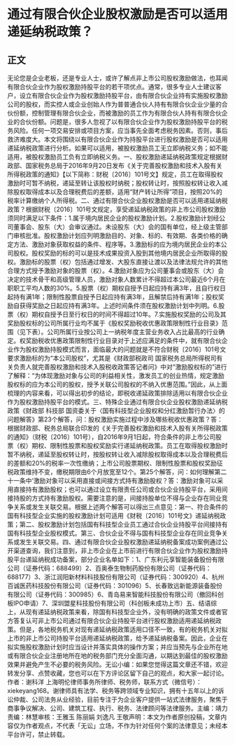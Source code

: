 # 通过有限合伙企业股权激励是否可以适用递延纳税政策？
## 正文
无论您是企业老板，还是专业人士，或许了解点非上市公司股权激励做法，也耳闻有限合伙企业作为股权激励持股平台的若干项优点。通常，很多专业人士建议客户，设立有限合伙企业作为股权激励持股平台，由有限合伙企业持有实施股权激励公司的股权，而实控人或企业创始人作为普普通合伙人持有有限合伙企业少量的合伙份额，控制管理有限合伙企业，而被激励的员工作为有限合伙人持有有限合伙企业的合伙份额。问题是，很多人忽视了以有限合伙企业作为股权激励持股平台的税务风险。任何一项交易安排或项目方案，应当事先全面考虑税务因素。否则，事后救济难度大。本文将围绕以有限合伙企业作为持股平台进行股权激励是否可以适用递延纳税政策进行分析。如果可以适用，被股权激励员工无立即纳税义务；如不能适用，被股权激励员工负有立即纳税义务。一、股权激励递延纳税政策规定根据财政部、国家税务总局于2016年9月20日发布《关于完善股权激励和技术入股有关所得税政策的通知》【以下简称：财税〔2016〕101号文】规定，员工在取得股权激励时可暂不纳税，递延至转让该股权时纳税；股权转让时，按照股权转让收入减除股权取得成本以及合理税费后的差额，适用“财产转让所得”项目，按照20%的税率计算缴纳个人所得税。二、通过有限合伙企业股权激励是否可以适用递延纳税政策？根据财税〔2016〕101号文规定，享受递延纳税政策的非上市公司股权激励须同时满足以下条件：1.属于境内居民企业的股权激励计划。2.股权激励计划经公司董事会、股东（大）会审议通过。未设股东（大）会的国有单位，经上级主管部门审核批准。股权激励计划应列明激励目的、对象、标的、有效期、各类价格的确定方法、激励对象获取权益的条件、程序等。3.激励标的应为境内居民企业的本公司股权。股权奖励的标的可以是技术成果投资入股到其他境内居民企业所取得的股权。激励标的股票（权）包括通过增发、大股东直接让渡以及法律法规允许的其他合理方式授予激励对象的股票（权）。4.激励对象应为公司董事会或股东（大）会决定的技术骨干和高级管理人员，激励对象人数累计不得超过本公司最近6个月在职职工平均人数的30%。5.股票（权）期权自授予日起应持有满3年，且自行权日起持有满1年；限制性股票自授予日起应持有满3年，且解禁后持有满1年；股权奖励自获得奖励之日起应持有满3年。上述时间条件须在股权激励计划中列明。6.股票（权）期权自授予日至行权日的时间不得超过10年。7.实施股权奖励的公司及其奖励股权标的公司所属行业均不属于《股权奖励税收优惠政策限制性行业目录》范围（见下表）。公司所属行业按公司上一纳税年度主营业务收入占比最高的行业确定。权奖励税收优惠政策限制性行业目录对于上述应满足的条件中，就有限合伙企业作为股权激励持股模式而言，面临最大的问题就是不符合财税〔2016〕101号文要求激励标的为“本公司股权”，尤其是《财政部税政司 国家税务总局所得税司有关负责人就完善股权激励和技术入股税收政策答记者问》中对“激励股权标的”进行了解释：“为体现激励对象与公司的利益相关性，激发员工的创业热情，规定激励股权标的应为本公司的股权，授予关联公司股权的不纳入优惠范围。”因此，从上面梳理的内容来看，可以得出初步的结论，即税收递延政策排除适用以有限合伙企业作为股权激励持股平台的模式。三、特殊企业通过有限合伙企业股权激励递延纳税政策《财政部 科技部 国资委关于〈国有科技型企业股权和分红激励暂行办法〉的问题解答》第23个解答，问：股权激励实施过程中涉及哪些税收优惠政策？答：根据财政部、税务总局联合印发的《关于完善股权激励和技术入股有关所得税政策的通知》（财税〔2016〕101号），自2016年9月1日起，符合条件的非上市公司股票（权）期权、限制性股票和股权奖励实行递延纳税政策。员工在取得股权激励时暂不纳税，递延至股权转让时，按股权转让收入减除股权取得成本以及合理税费后的差额和20%的税率一次性缴纳；上市公司股票期权、限制性股票和股权奖励征税政策维持不变，缴税期限由6个月放宽至12个。第25个解答，问：如何理解第二十一条中‘激励对象可以采用直接或间接方式持有激励股权？答：激励对象可以采用直接持有激励股权；也可以通过设立有限责任公司或合伙企业持股平台，采用间接持股的方式持有激励股权。需要注意的是，间接持股单位不得与企业存在同业竞争关系或发生关联交易。根据上述两个解答可以得出三点意见：第一、符合条件的国有科技型企业实施的股权激励计划可适用《财税〔2016〕101号文》递延纳税政策；第二、股权激励计划包括国有科技型企业员工通过合伙企业持股平台间接持有国有科技型企业股权模式。第三、合伙企业不得与国有科技型企业存在同业竞争关系或发生关联交易。四、通过有限合伙企业股权激励递延纳税备案成功案例通过公开渠道查询，我们注意到，非上市企业在上市前进行有限合伙企业作为股权激励持股平台递延纳税成功备案，部分企业名单如下：1、广东利元享智能装备股份有限公司（证券代码：688499）2、百奥泰生物制药股份有限公司（证券代码：688177）3、浙江润阳新材料科技股份有限公司（证券代码：300920）4、杭州百诚医药科技股份有限公司（证券代码：301096）5、长春致远新能源装备股份有限公司（证券代码：300985）6、青岛易来智能科技股份有限公司（撤回科创板IPO申请）7、深圳盟星科技股份有限公司（科创板未成功上市）五、结语综上，从现有递延纳税政策来看，除国有科技型企业外，没有明确的政策文件或者官方答复认可非上市公司通过有限合伙企业持股平台进行股权激励适用递延纳税政策。但是，各地税务机关对现有递延纳税政策适用口径不一致，有的税务机关对拟上市的非上市公司持股平台适用递延纳税政策，给予递延纳税备案。因此，企业在拟实施股权激励计划时应当设计并落实具体的操作方案；并应当预先与企业所在地或有限合伙企业注册地所在地的税务部门充分全面沟通，以期达到最佳的股权激励效果并避免产生不必要的税务风险。无讼小编：如果您觉得这篇文章还不错，欢迎转发分享、点赞收藏，您也可以在下方评论区留下自己的观点，和大家一起讨论。作者：谢科洋 上海明伦律师事务所律师、税务师，联系方式（微信号）：xiekeyang168。谢律师具有法学、税务等跨领域专业知识，拥有十五年以上的诉讼仲裁、公司法务从业经验，目前专注于为企业客户提供一站式法律服务，聚焦于商事争议解决、公司、建筑工程、执行、税务、法律顾问等法律服务。主编：靖力责编：林慧审核：王雅玉 陈丽娟 刘逸凡 王敬声明：本文为作者原创投稿，文章内容仅为作者观点，不代表「无讼」立场，不作为针对任何个案的法律意见；未经本平台许可，禁止转载。